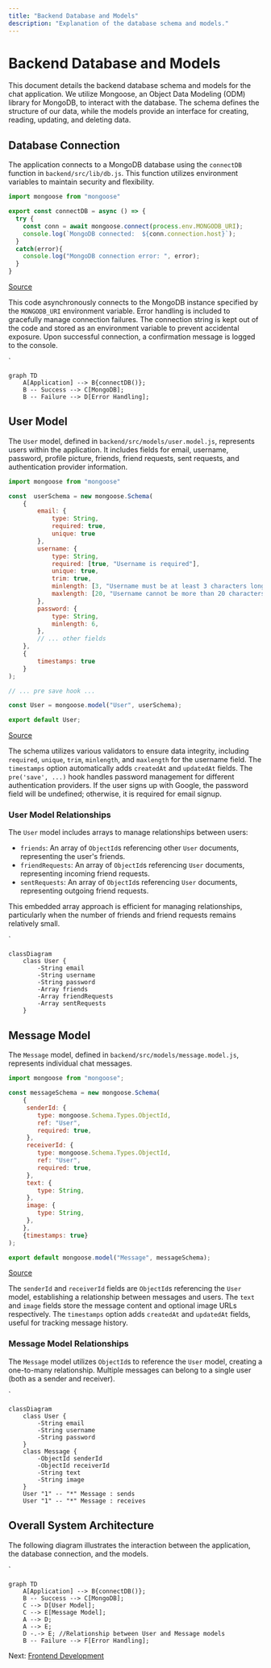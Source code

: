 ```yaml
---
title: "Backend Database and Models"
description: "Explanation of the database schema and models."
---
```


# Backend Database and Models

<TOC />

This document details the backend database schema and models for the chat application.  We utilize Mongoose, an Object Data Modeling (ODM) library for MongoDB, to interact with the database.  The schema defines the structure of our data, while the models provide an interface for creating, reading, updating, and deleting data.

## Database Connection

The application connects to a MongoDB database using the `connectDB` function in `backend/src/lib/db.js`.  This function utilizes environment variables to maintain security and flexibility.

```javascript
import mongoose from "mongoose"

export const connectDB = async () => {
  try {
    const conn = await mongoose.connect(process.env.MONGODB_URI);
    console.log(`MongoDB connected:  ${conn.connection.host}`);
  }
  catch(error){
    console.log("MongoDB connection error: ", error);
  }
}
```
[Source](https://github.com/shinymack/Chat-App-MERN/blob/main/backend/src/lib/db.js)

This code asynchronously connects to the MongoDB instance specified by the `MONGODB_URI` environment variable.  Error handling is included to gracefully manage connection failures.  The connection string is kept out of the code and stored as an environment variable to prevent accidental exposure.  Upon successful connection, a confirmation message is logged to the console.


`

```mermaid
graph TD
    A[Application] --> B{connectDB()};
    B -- Success --> C[MongoDB];
    B -- Failure --> D[Error Handling];
```



## User Model

The `User` model, defined in `backend/src/models/user.model.js`, represents users within the application. It includes fields for email, username, password, profile picture, friends, friend requests, sent requests, and authentication provider information.

```javascript
import mongoose from "mongoose"

const  userSchema = new mongoose.Schema(
    {
        email: { 
            type: String,
            required: true,
            unique: true
        },
        username: {
            type: String,
            required: [true, "Username is required"],
            unique: true,
            trim: true,
            minlength: [3, "Username must be at least 3 characters long"],
            maxlength: [20, "Username cannot be more than 20 characters long"]
        },
        password: {
            type: String,
            minlength: 6,
        },
        // ... other fields
    },
    { 
        timestamps: true
    } 
);

// ... pre save hook ...

const User = mongoose.model("User", userSchema);

export default User;
```
[Source](https://github.com/shinymack/Chat-App-MERN/blob/main/backend/src/models/user.model.js)

The schema utilizes various validators to ensure data integrity, including `required`, `unique`, `trim`, `minlength`, and `maxlength` for the username field.  The `timestamps` option automatically adds `createdAt` and `updatedAt` fields.  The `pre('save', ...)` hook handles password management for different authentication providers.  If the user signs up with Google, the password field will be undefined; otherwise, it is required for email signup.


### User Model Relationships

The `User` model includes arrays to manage relationships between users:

*   `friends`: An array of `ObjectId`s referencing other `User` documents, representing the user's friends.
*   `friendRequests`: An array of `ObjectId`s referencing `User` documents, representing incoming friend requests.
*   `sentRequests`: An array of `ObjectId`s referencing `User` documents, representing outgoing friend requests.

This embedded array approach is efficient for managing relationships, particularly when the number of friends and friend requests remains relatively small.

`

```mermaid
classDiagram
    class User {
        -String email
        -String username
        -String password
        -Array friends
        -Array friendRequests
        -Array sentRequests
    }
```




## Message Model

The `Message` model, defined in `backend/src/models/message.model.js`, represents individual chat messages.

```javascript
import mongoose from "mongoose";

const messageSchema = new mongoose.Schema(
    {
     senderId: {
        type: mongoose.Schema.Types.ObjectId,
        ref: "User",
        required: true,
     },
     receiverId: {
        type: mongoose.Schema.Types.ObjectId,
        ref: "User",
        required: true,
     },
     text: {
        type: String,
     },
     image: {
        type: String,
     },
    },
    {timestamps: true}
);

export default mongoose.model("Message", messageSchema);
```
[Source](https://github.com/shinymack/Chat-App-MERN/blob/main/backend/src/models/message.model.js)

The `senderId` and `receiverId` fields are `ObjectId`s referencing the `User` model, establishing a relationship between messages and users.  The `text` and `image` fields store the message content and optional image URLs respectively. The `timestamps` option adds `createdAt` and `updatedAt` fields, useful for tracking message history.


### Message Model Relationships

The `Message` model utilizes `ObjectId`s to reference the `User` model, creating a one-to-many relationship.  Multiple messages can belong to a single user (both as a sender and receiver).


`

```mermaid
classDiagram
    class User {
        -String email
        -String username
        -String password
    }
    class Message {
        -ObjectId senderId
        -ObjectId receiverId
        -String text
        -String image
    }
    User "1" -- "*" Message : sends
    User "1" -- "*" Message : receives

```



##  Overall System Architecture

The following diagram illustrates the interaction between the application, the database connection, and the models.


`

```mermaid
graph TD
    A[Application] --> B{connectDB()};
    B -- Success --> C[MongoDB];
    C --> D[User Model];
    C --> E[Message Model];
    A --> D;
    A --> E;
    D -.-> E; //Relationship between User and Message models
    B -- Failure --> F[Error Handling];
```



Next: [Frontend Development](./3_frontend.mdx)